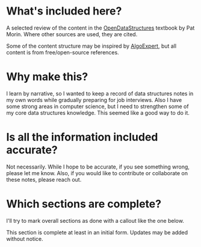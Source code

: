 
# What's included here? 

A selected review of the content in the [OpenDataStructures](http://opendatastructures.org/)
textbook by Pat Morin. Where other sources are used, they are cited.

Some of the content structure may be inspired by [AlgoExpert](https://www.algoexpert.io/data-structures), but
all content is from free/open-source references. 

# Why make this? 

I learn by narrative, so I wanted to keep a record of data structures notes in my own words
while gradually preparing for job interviews. Also I have some strong areas in computer science,
but I need to strengthen some of my core data structures knowledge. This seemed like a good way to do it. 

# Is all the information included accurate? 

Not necessarily. While I hope to be accurate, if you see something wrong, please let me know. Also, if you would like to 
contribute or collaborate on these notes, please reach out. 

# Which sections are complete? 

I'll try to mark overall sections as done with a callout like the one below. 


<Callout emoji="✔️">
 This section is complete at least in an initial form. Updates may be added without notice.
</Callout>